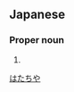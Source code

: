 ==Japanese==
{{ja-kanjitab|派|谷}}

===Proper noun===
{{ja-pos|proper|はたちや}}

# {{surname|lang=ja}}

[[Category:Japanese surnames|はたちや]]
